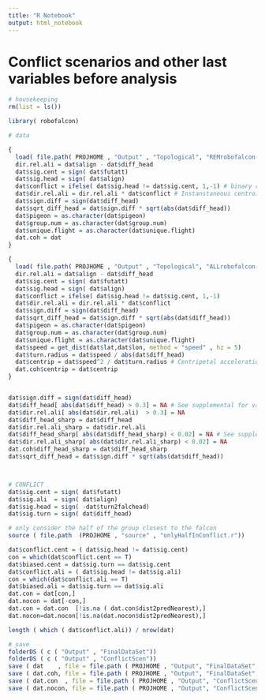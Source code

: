 ```yaml
---
title: "R Notebook"
output: html_notebook
---
```




# Conflict scenarios and other last variables before analysis 

```R

# housekeeping
rm(list = ls())

library( robofalcon)

# data

{
  load( file.path( PROJHOME , "Output" , "Topological", "REMrobofalcon-data.rda"))
  dir.rel.ali = dat$align - dat$diff_head
  dat$sig.cent = sign( dat$futatt)
  dat$sig.head = sign( dat$align)
  dat$conflict = ifelse( dat$sig.head != dat$sig.cent, 1,-1) # binary conflict scenario variable. Did you turn toward centroid or away from predator
  dat$dir.rel.ali = dir.rel.ali * dat$conflict # Instanstaneous centroid attraction
  dat$sign.diff = sign(dat$diff_head)
  dat$sqrt_diff_head = dat$sign.diff * sqrt(abs(dat$diff_head))
  dat$pigeon = as.character(dat$pigeon)
  dat$group.num = as.character(dat$group.num)
  dat$unique.flight = as.character(dat$unique.flight)
  dat.coh = dat
}

{
  load( file.path( PROJHOME , "Output" , "Topological", "ALLrobofalcon-data.rda"))
  dir.rel.ali = dat$align - dat$diff_head
  dat$sig.cent = sign( dat$futatt)
  dat$sig.head = sign( dat$align)
  dat$conflict = ifelse( dat$sig.head != dat$sig.cent, 1,-1)
  dat$dir.rel.ali = dir.rel.ali * dat$conflict
  dat$sign.diff = sign(dat$diff_head)
  dat$sqrt_diff_head = dat$sign.diff * sqrt(abs(dat$diff_head))
  dat$pigeon = as.character(dat$pigeon)
  dat$group.num = as.character(dat$group.num)
  dat$unique.flight = as.character(dat$unique.flight)
  dat$speed = get_dist(dat$lat,dat$lon, method = "speed" , hz = 5)
  dat$turn.radius = dat$speed / abs(dat$diff_head)
  dat$centrip = dat$speed^2 / dat$turn.radius # Centripetal acceleration
  dat.coh$centrip = dat$centrip
}


dat$sign.diff = sign(dat$diff_head)
dat$diff_head[ abs(dat$diff_head) > 0.3] = NA # See supplemental for validation
dat$dir.rel.ali[ abs(dat$dir.rel.ali)  > 0.3] = NA
dat$diff_head_sharp = dat$diff_head
dat$dir.rel.ali_sharp = dat$dir.rel.ali
dat$diff_head_sharp[ abs(dat$diff_head_sharp) < 0.02] = NA # See supplemental for validation
dat$dir.rel.ali_sharp[ abs(dat$dir.rel.ali_sharp) < 0.02] = NA
dat.coh$diff_head_sharp = dat$diff_head_sharp
dat$sqrt_diff_head = dat$sign.diff * sqrt(abs(dat$diff_head))



# CONFLICT
dat$sig.cent = sign( dat$futatt)
dat$sig.ali  = sign( dat$align)
dat$sig.head = sign( -dat$turn2falchead)
dat$sig.turn = sign( dat$diff_head)

# only consider the half of the group closest to the falcon
source ( file.path  (PROJHOME , "source" , "onlyHalfInConflict.r"))

dat$conflict.cent = ( dat$sig.head != dat$sig.cent)
con = which(dat$conflict.cent == T)
dat$biased.cent = dat$sig.turn == dat$sig.cent
dat$conflict.ali = ( dat$sig.head != dat$sig.ali)
con = which(dat$conflict.ali == T)
dat$biased.ali = dat$sig.turn == dat$sig.ali
dat.con = dat[con,]
dat.nocon = dat[-con,]
dat.con = dat.con  [!is.na ( dat.con$dist2predNearest),]
dat.nocon=dat.nocon[!is.na(dat.nocon$dist2predNearest),]

length ( which ( dat$conflict.ali)) / nrow(dat)

# save 
folderDS ( c ( "Output" , "FinalDataSet"))
folderDS ( c ( "Output" , "ConflictScen"))
save ( dat    , file = file.path ( PROJHOME , "Output", "FinalDataSet", "ALLrobofalcon-data.rda"))
save ( dat.coh, file = file.path ( PROJHOME , "Output", "FinalDataSet", "REMrobofalcon-data.rda"))
save ( dat.con  , file = file.path ( PROJHOME , "Output", "ConflictScen", "DatCon.rda"))
save ( dat.nocon, file = file.path ( PROJHOME , "Output", "ConflictScen", "DatNoCon.rda"))
```


